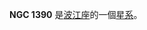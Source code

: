 {{NGCInfoBox|NGCID=NGC 1390|發現者=法蘭克·穆勒|發現日期=1886年-月-日|其他編號=ESO 548-54,MCG -3-10-17|曆元=J2000.0|赤經=3時37分52.2秒
|赤緯=-19°0'27"|星座=波江座|星體=星系|星等=14|表面亮度=13.7|藍等=14.9}}

'''NGC 1390''' 是[[波江座|波江座]]的一個[[星系|星系]]。

{{NGCReference|1390}}
{{Catalogs|NGC=1390}}